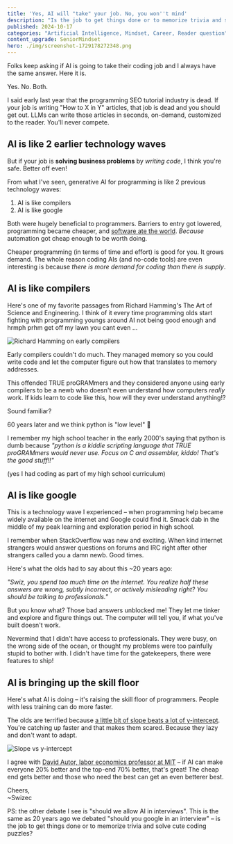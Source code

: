 ```yaml
---
title: 'Yes, AI will "take" your job. No, you won''t mind'
description: "Is the job to get things done or to memorize trivia and solve cute coding puzzles?"
published: 2024-10-17
categories: "Artificial Intelligence, Mindset, Career, Reader question"
content_upgrade: SeniorMindset
hero: ./img/screenshot-1729178272348.png
---
```


Folks keep asking if AI is going to take their coding job and I always have the same answer. Here it is.

Yes. No. Both.

I said early last year that the programming SEO tutorial industry is dead. If your job is writing "How to X in Y" articles, that job is dead and you should get out. LLMs can write those articles in seconds, on-demand, customized to the reader. You'll never compete.

## AI is like 2 earlier technology waves

But if your job is **solving business problems** by _writing code_, I think you're safe. Better off even!

From what I've seen, generative AI for programming is like 2 previous technology waves:

1. AI is like compilers
2. AI is like google

Both were hugely beneficial to programmers. Barriers to entry got lowered, programming became cheaper, and [software ate the world](https://a16z.com/why-software-is-eating-the-world/). _Because_ automation got cheap enough to be worth doing.

Cheaper programming (in terms of time and effort) is good for you. It grows demand. The whole reason coding AIs (and no-code tools) are even interesting is because _there is more demand for coding than there is supply_.

## AI is like compilers

Here's one of my favorite passages from Richard Hamming's The Art of Science and Engineering. I think of it every time programming olds start fighting with programming youngs around AI not being good enough and hrmph prhm get off my lawn you cant even ...

![Richard Hamming on early compilers](https://i.imgur.com/T4Pgh1B.png)

Early compilers couldn't do much. They managed memory so you could write code and let the computer figure out how that translates to memory addresses.

This offended TRUE proGRAMmers and they considered anyone using early compilers to be a newb who doesn't even understand how computers _really_ work. If kids learn to code like this, how will they ever understand anything!?

Sound familiar?

60 years later and we think python is "low level" 🤣

I remember my high school teacher in the early 2000's saying that python is dumb because _"python is a kiddie scripting language that TRUE proGRAMmers would never use. Focus on C and assembler, kiddo! That's the good stuff!!"_

(yes I had coding as part of my high school curriculum)

## AI is like google

This is a technology wave I experienced – when programming help became widely available on the internet and Google could find it. Smack dab in the middle of my peak learning and exploration period in high school.

I remember when StackOverflow was new and exciting. When kind internet strangers would answer questions on forums and IRC right after other strangers called you a damn newb. Good times.

Here's what the olds had to say about this ~20 years ago:

_"Swiz, you spend too much time on the internet. You realize half these answers are wrong, subtly incorrect, or actively misleading right? You should be talking to professionals."_

But you know what? Those bad answers unblocked me! They let me tinker and explore and figure things out. The computer will tell you, if what you've built doesn't work.

Nevermind that I didn't have access to professionals. They were busy, on the wrong side of the ocean, or thought my problems were too painfully stupid to bother with. I didn't have time for the gatekeepers, there were features to ship!

## AI is bringing up the skill floor

Here's what AI is doing – it's raising the skill floor of programmers. People with less training can do more faster.

The olds are terrified because [a little bit of slope beats a lot of y-intercept](https://swizec.com/blog/why-take-a-bigger-role-for-no-bump-in-pay/). You're catching up faster and that makes them scared. Because they lazy and don't want to adapt.

![Slope vs y-intercept](https://i.imgur.com/VstOdSe.png)

I agree with [David Autor, labor economics professor at MIT](https://freakonomics.com/podcast/whats-impacting-american-workers/) – if AI can make everyone 20% better and the top-end 70% better, that's great! The cheap end gets better and those who need the best can get an even betterer best.

Cheers,<br/>
~Swizec

PS: the other debate I see is "should we allow AI in interviews". This is the same as 20 years ago we debated "should you google in an interview" – is the job to get things done or to memorize trivia and solve cute coding puzzles?
